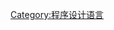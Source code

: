 {{Catnav|頁面分類|应用科学|工程學|电子工程|電腦|计算机语言|程序设计语言}}
{{Catnav|頁面分類|应用科学|科技|信息技术|電腦|计算机语言|程序设计语言}}
{{Catnav|頁面分類|应用科学|计算机科学|计算机编程|程序设计语言}}
{{Catnav|頁面分類|应用科学|计算机科学|软件|软件工程|计算机编程|程序设计语言}}
{{Catnav|頁面分類|应用科学|计算机科学|软件工程|计算机编程|程序设计语言}}
{{Catnav|頁面分類|应用科学|資訊科學|信息技术|電腦|计算机语言|程序设计语言}}
{{Catnav|頁面分類|技术|计算机技术|软件工程|计算机编程|程序设计语言}}
{{Catnav|頁面分類|社会|傳播|電腦|计算机语言|程序设计语言}}
{{Catnav|頁面分類|社会|通信|傳播|電腦|计算机语言|程序设计语言}}
{{Catnav|頁面分類|科学|应用科学|计算机科学|计算机编程|程序设计语言}}
{{Catnav|頁面分類|科学|应用科学|计算机科学|软件工程|计算机编程|程序设计语言}}
{{Catnav|頁面分類|科学|系統理論|系统工程|软件工程|计算机编程|程序设计语言}}
{{Catnav|頁面分類|科技|信息技术|電腦|计算机语言|程序设计语言}}
{{Catnav|頁面分類|语言|人工語言|计算机语言|程序设计语言}}
{{Catnav|頁面分類|資訊|傳播|電腦|计算机语言|程序设计语言}}
{{Catnav|頁面分類|資訊|資訊科學|信息技术|電腦|计算机语言|程序设计语言}}
{{Catnav|頁面分類|資訊|通信|傳播|電腦|计算机语言|程序设计语言}}
{{Catnav|頁面分類|跨學科領域|系統理論|系统工程|软件工程|计算机编程|程序设计语言}}
{{Catnav|頁面分類|跨學科領域|系统工程|软件工程|计算机编程|程序设计语言}}
[[Category:程序设计语言‎|Category:程序设计语言‎]]